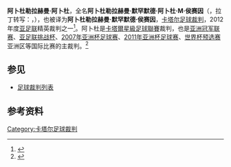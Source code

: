 {{noteTA
|G1=足球
}}
{{Infobox football official
| name                = 阿卜杜勒拉赫曼·阿卜杜<br>عبد الرحمن عبدو
| fullname            = 阿卜杜勒拉赫曼·默罕默德·阿卜杜·M·侯赛因
| dateofbirth         = {{birth date and age|1972|10|1|}}
| cityofbirth         = 
| countryofbirth      = {{QAT}}
| death_date          = 
| death_place         = 
| otheroccupation     = 
| years               = ?
| league              = [[卡塔爾星級足球聯賽|卡塔爾星級足球聯賽]]
| role                = [[足球裁判|裁判]]
| internationalyears  = 2005-
| confederation       = [[FIFA|FIFA]]
| internationalrole   = [[足球裁判|裁判]]
}}

'''阿卜杜勒拉赫曼·阿卜杜'''，全名'''阿卜杜勒拉赫曼·默罕默德·阿卜杜·M·侯赛因'''（{{lang-ar|عبد الرحمن عبدو}}，拉丁转写：'''{{rtl-lang|ar|Abdulrahman Mohammed A. M. Hussain}}'''，{{bd|1972年|10月1日}}），也被译为'''阿卜杜勒拉赫曼·默罕默德·侯赛因'''，[[卡塔尔|卡塔尔]][[足球裁判|足球裁判]]，2012年度[[亚足联|亚足联]]精英裁判之一<ref>{{cite web|title=AFC ELITE REFEREEING PANEL MEMBERS 2012|url=http://my.the-afc.com/en/panel-instructors/409-afc-elite-panel-members-2012/download|publisher=AFC|accessdate=2013-04-10}}{{dead link|date=十一月 2017 |bot=InternetArchiveBot }}</ref>。阿卜杜是[[卡塔爾星級足球聯賽|卡塔爾星級足球聯賽]]裁判，也是[[亚洲冠军联赛|亚洲冠军联赛]]、[[亚足联挑战杯|亚足联挑战杯]]、[[2007年亚洲杯足球赛|2007年亚洲杯足球赛]]、[[2011年亚洲杯足球赛|2011年亚洲杯足球赛]]、[[世界杯预选赛|世界杯预选赛]]亚洲区等国际比赛的主裁判。<ref>{{cite web|title=Referee profile of Abdulrahman Abdou|url=http://www.transfermarkt.co.uk/en/abdou/profil/schiedsrichter_4995.html|publisher=Transfermarkt|accessdate=2013-04-10|deadurl=yes|archiveurl=https://web.archive.org/web/20130928153541/http://www.transfermarkt.co.uk/en/abdou/profil/schiedsrichter_4995.html|archivedate=2013-09-28}}</ref>

==参见==
* [[足球裁判列表|足球裁判列表]]

==参考资料==
{{reflist}}

{{DEFAULTSORT:Abdulrahman Mohammed A. M. Hussain}}

[[Category:卡塔尔足球裁判|Category:卡塔尔足球裁判]]